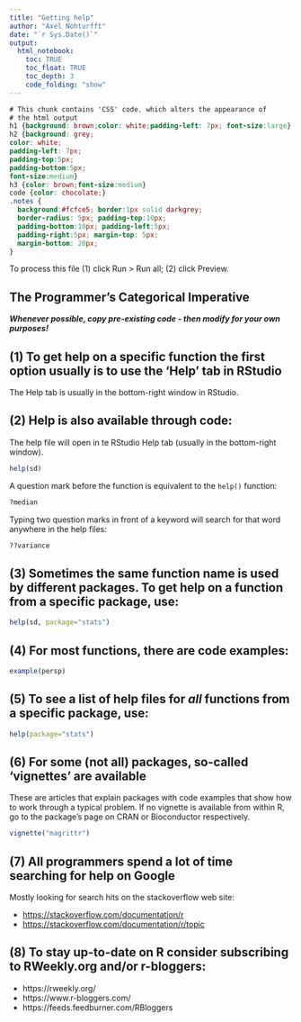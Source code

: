 ```yaml
---
title: "Getting help"
author: "Axel Nohturfft"
date: "`r Sys.Date()`"
output: 
  html_notebook:
    toc: TRUE
    toc_float: TRUE
    toc_depth: 3
    code_folding: "show"
---
```


```css
# This chunk contains 'CSS' code, which alters the appearance of
# the html output
h1 {background: brown;color: white;padding-left: 7px; font-size:large}
h2 {background: grey;
color: white;
padding-left: 7px;
padding-top:5px;
padding-bottom:5px;
font-size:medium}
h3 {color: brown;font-size:medium}
code {color: chocolate;}
.notes {
  background:#fcfce5; border:1px solid darkgrey;
  border-radius: 5px; padding-top:10px;
  padding-bottom:10px; padding-left:5px;
  padding-right:5px; margin-top: 5px;
  margin-bottom: 20px;
}
```

:::{.notes}
To process this file (1) click Run > Run all; (2) click Preview.
:::


## The Programmer's Categorical Imperative  

***Whenever possible, copy pre-existing code - then modify for your own purposes!***

## (1) To get help on a specific function the first option usually is to use the 'Help' tab in RStudio
The Help tab is usually in the bottom-right window in RStudio.  

## (2) Help is also available through code:  
The help file will open in te RStudio Help tab (usually in the bottom-right window).  
```r
help(sd)
```

A question mark before the function is equivalent to the `help()` function:  
```r
?median
```


Typing two question marks in front of a keyword will search for that word anywhere in the help files: 
```r
??variance
```


## (3) Sometimes the same function name is used by different packages. To get help on a function from a specific package, use:  
```r
help(sd, package="stats")
```


## (4) For most functions, there are code examples:  
```r
example(persp)
```


## (5) To see a list of help files for _all_ functions from a specific package, use:
```r
help(package="stats")
```


## (6) For some (not all) packages, so-called 'vignettes' are available 
These are articles that explain packages with code examples that show how to work through a typical problem. If no vignette is available from within R, go to the package's page on CRAN or Bioconductor respectively.
```r
vignette("magrittr")
```


## (7) All programmers spend a lot of time searching for help on Google  

Mostly looking for search hits on the stackoverflow web site:

* [https://stackoverflow.com/documentation/r](https://stackoverflow.com/documentation/r)
* [https://stackoverflow.com/documentation/r/topic](https://stackoverflow.com/documentation/r/topic)

## (8) To stay up-to-date on R consider subscribing to RWeekly.org and/or r-bloggers:

* https://rweekly.org/  
* https://www.r-bloggers.com/  
* https://feeds.feedburner.com/RBloggers  
